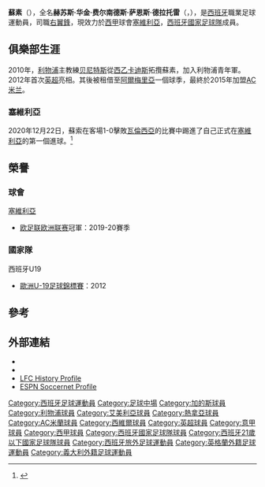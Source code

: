 {{noteTA
|G1=laliga
|G2=uefa
|G3=football
|T=zh-hans:苏索;zh-hk:蘇素;zh-tw:蘇索;
|1=zh-hans:苏索;zh-hk:蘇素;zh-tw:蘇索;
}}
{{spanish name|Fernández|Sáenz de la Torre}}
{{Infobox football biography
|name = 蘇素<br />Suso
|image = Suso (31931880485).jpg
|image_size = 200
|fullname = Jesús Joaquín Fernández Sáenz de la Torre<ref>{{cite web|url=http://www.bdfutbol.com/en/j/j19975.html|title=Suso: Jesús Joaquín Fernández Sáenz de la Torre|publisher=BDFutbol|accessdate=22 October 2014|archive-date=2021-03-10|archive-url=https://web.archive.org/web/20210310184713/https://www.bdfutbol.com/en/j/j19975.html|dead-url=no}}</ref>
|birth_date = {{birth date and age|1993|11|19|df=y}}
|birth_place = {{flagicon|ESP}} [[西班牙|西班牙]][[加的斯|加的斯]]
|height = {{convert|1.75|m|ftin|0}} <ref>{{cite web |url=http://www.liverpoolfc.com/team/first-team/player/jesus-fernandez-saez |title=Official club website Liverpool FC Jesus Fernandez Saez |date=2014 |work=web page |publisher=The Liverpool Football Club |accessdate=9 November 2012 |deadurl=yes |archiveurl=https://web.archive.org/web/20120804172412/http://www.liverpoolfc.com/team/first-team/player/jesus-fernandez-saez |archivedate=2012年8月4日 }}</ref>
|position = [[攻擊中場|攻擊中場]]
|currentclub = [[塞維利亞足球俱樂部|塞維利亞]]
|clubnumber = 14
|youthyears1 = 2004–2010 |youthclubs1 = [[加的斯足球俱樂部|加的斯]]
|youthyears2 = 2010–2012 |youthclubs2 = [[利物浦足球會|利物浦]]
|years1 = 2012–2015 |clubs1 = [[利物浦足球會|利物浦]] |caps1 = 14 |goals1 = 0
|years2 = 2013–2014 |clubs2 = → [[阿爾梅里亞體育聯盟|阿爾梅里亞]] (租借) |caps2 = 33 |goals2 = 3
|years3 = 2015–2020 |clubs3 = [[AC米兰|AC米兰]]                |caps3 = 126 |goals3 = 21
|years4 = 2016 |clubs4 = → [[热那亚板球与足球俱乐部|热那亚]] (租借)  |caps4 = 19 |goals4 = 6
|years5 = 2020   |clubs5 = → [[塞維利亞足球俱樂部|塞維利亞]] (租借)   |caps5 = 17 |goals5 = 1
|years6 = 2020–   |clubs6 = [[塞維利亞足球俱樂部|塞維利亞]]   |caps6 = 34 |goals6 = 3
|nationalyears1 = 2009–2010 |nationalteam1 = [[西班牙17歲以下國家足球隊|西班牙U17]] |nationalcaps1 = 7 |nationalgoals1 = 5
|nationalyears2 = 2011–2012 |nationalteam2 = [[西班牙18歲以下國家足球隊|西班牙U18]] |nationalcaps2 = 5 |nationalgoals2 = 0
|nationalyears3 = 2012      |nationalteam3 = [[西班牙19歲以下國家足球隊|西班牙U19]] |nationalcaps3 = 9 |nationalgoals3 = 1
|nationalyears4 = 2013      |nationalteam4 = [[西班牙20歲以下國家足球隊|西班牙U20]] |nationalcaps4 = 8 |nationalgoals4 = 1
|nationalyears5 = 2012–2013 |nationalteam5 = [[西班牙21歲以下國家足球隊|西班牙U21]] |nationalcaps5 = 5 |nationalgoals5 = 0
|nationalyears6 = 2017–
|nationalteam6 = [[西班牙國家足球隊|西班牙]] |nationalcaps6 = 5 |nationalgoals6 = 0
|pcupdate = 2021年5月23日
|ntupdate = 2019年9月9日
}}
'''蘇素'''（{{lang-es|'''Suso'''}}），全名'''赫苏斯·华金·费尔南德斯·萨恩斯·德拉托雷'''（{{lang-es|'''Jesús Joaquín Fernández Sáenz de la Torre'''}}，{{bd|1993年|11月19日}}），是[[西班牙|西班牙]]職業足球運動員，司職[[右翼鋒|右翼鋒]]，現效力於[[西班牙足球甲级联赛|西甲]]球會[[塞維利亞足球俱樂部|塞維利亞]]，[[西班牙國家足球隊|西班牙國家足球隊]]成員。

==俱樂部生涯==
2010年，[[利物浦足球會|利物浦]]主教練[[拉法埃尔·贝尼特斯|贝尼特斯]]從[[西班牙足球乙级联赛|西乙]][[加的斯足球俱樂部|卡迪斯]]拓攬蘇素，加入利物浦青年軍。2012年首次[[英格兰足球超级联赛|英超]]亮相。其後被租借至[[阿爾梅里亞體育聯盟|阿爾梅里亞]]一個球季，最終於2015年加盟[[AC米兰|AC米兰]]。

=== 塞維利亞 ===
2020年12月22日，蘇索在客場1-0擊敗[[巴伦西亚足球俱乐部|瓦倫西亞]]的比賽中踢進了自己正式在[[塞維利亞足球俱樂部|塞維利亞]]的第一個進球。<ref>{{Cite web|title=Suso shoots Sevilla fifth with Valencia win|url=https://www.france24.com/en/live-news/20201222-suso-shoots-sevilla-fifth-with-valencia-win|access-date=2020-12-22|website=france24.com|language=en|archive-date=2021-02-01|archive-url=https://web.archive.org/web/20210201203000/https://www.france24.com/en/live-news/20201222-suso-shoots-sevilla-fifth-with-valencia-win|dead-url=no}}</ref>

==榮譽==
=== 球會 ===
;{{flagicon|ESP}} [[塞維利亞足球俱樂部|塞維利亞]]
*[[欧足联欧洲联赛|欧足联欧洲联赛]]冠軍：2019-20賽季

=== 國家隊 ===
;{{flagicon|ESP}} 西班牙U19
*[[歐洲U-19足球錦標賽|歐洲U-19足球錦標賽]]：2012

==參考==
{{Reflist}}

== 外部連結 ==
*{{Soccerway}}
*{{soccerbase|id=60004}}
*[http://www.lfchistory.net/Players/Player/Profile/1240 LFC History Profile]{{Wayback|url=http://www.lfchistory.net/Players/Player/Profile/1240 |date=20121031062504 }}
*[http://soccernet.espn.go.com/player/_/id/164800/suso?cc=5739 ESPN Soccernet Profile]

{{西維爾足球會球員名單}}

{{DEFAULTSORT:Suso}}

[[Category:西班牙足球運動員|Category:西班牙足球運動員]]
[[Category:足球中場|Category:足球中場]]
[[Category:加的斯球員|Category:加的斯球員]]
[[Category:利物浦球員|Category:利物浦球員]]
[[Category:艾美利亞球員|Category:艾美利亞球員]]
[[Category:熱拿亞球員|Category:熱拿亞球員]]
[[Category:AC米蘭球員|Category:AC米蘭球員]]
[[Category:西維爾球員|Category:西維爾球員]]
[[Category:英超球員|Category:英超球員]]
[[Category:意甲球員|Category:意甲球員]]
[[Category:西甲球員|Category:西甲球員]]
[[Category:西班牙國家足球隊球員|Category:西班牙國家足球隊球員]]
[[Category:西班牙21歲以下國家足球隊球員|Category:西班牙21歲以下國家足球隊球員]]
[[Category:西班牙旅外足球運動員|Category:西班牙旅外足球運動員]]
[[Category:英格蘭外籍足球運動員|Category:英格蘭外籍足球運動員]]
[[Category:義大利外籍足球運動員|Category:義大利外籍足球運動員]]